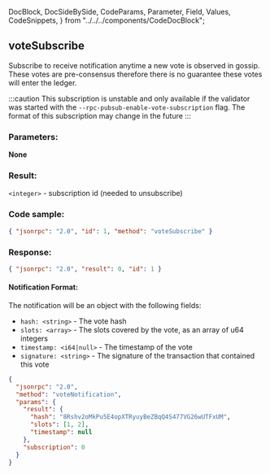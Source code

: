   DocBlock,
  DocSideBySide,
  CodeParams,
  Parameter,
  Field,
  Values,
  CodeSnippets,
} from "../../../components/CodeDocBlock";

<DocBlock>

## voteSubscribe

Subscribe to receive notification anytime a new vote is observed in gossip.
These votes are pre-consensus therefore there is no guarantee these votes will
enter the ledger.

:::caution
This subscription is unstable and only available if the validator was started
with the `--rpc-pubsub-enable-vote-subscription` flag. The format of this
subscription may change in the future
:::

<DocSideBySide>
<CodeParams>

### Parameters:

**None**

### Result:

`<integer>` - subscription id (needed to unsubscribe)

</CodeParams>

<CodeSnippets>

### Code sample:

```json
{ "jsonrpc": "2.0", "id": 1, "method": "voteSubscribe" }
```

### Response:

```json
{ "jsonrpc": "2.0", "result": 0, "id": 1 }
```

</CodeSnippets>
</DocSideBySide>

#### Notification Format:

The notification will be an object with the following fields:

- `hash: <string>` - The vote hash
- `slots: <array>` - The slots covered by the vote, as an array of u64 integers
- `timestamp: <i64|null>` - The timestamp of the vote
- `signature: <string>` - The signature of the transaction that contained this vote

```json
{
  "jsonrpc": "2.0",
  "method": "voteNotification",
  "params": {
    "result": {
      "hash": "8Rshv2oMkPu5E4opXTRyuyBeZBqQ4S477VG26wUTFxUM",
      "slots": [1, 2],
      "timestamp": null
    },
    "subscription": 0
  }
}
```

</DocBlock>
